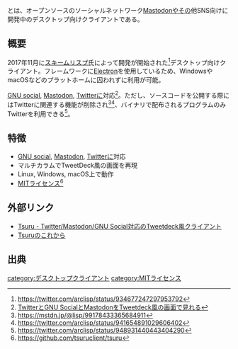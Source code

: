 {{Infobox software
| Name = Tsuru
| Image = [[ファイル:Tsuru.png|300px|Tsuru]]
| Developer = [https://mstdn.jp/@lisp スキームリスプ]
| Platform = Linux, Windows, macOS
| Launch = 開発中
| Web = https://tsuruclient.github.io/
}}{{Ruby|Tsuru|ツル}}とは、オープンソースのソーシャルネットワーク[[Mastodon]]やその他SNS向けに開発中のデスクトップ向けクライアントである。

== 概要 ==

2017年11月に[https://mstdn.jp/@lisp スキームリスプ]氏によって開発が開始された<ref>https://twitter.com/arclisp/status/934677247297953792</ref>デスクトップ向けクライアント。フレームワークに[https://github.com/electron Electron]を使用しているため、WindowsやmacOSなどのプラットホームに囚われずに利用が可能。

[[GNU social]], [[Mastodon]], [[Twitter]]に対応<ref>[https://twitter.com/arclisp/status/934664066785714176 TwitterとGNU SocialとMastodonをTweetdeck風の画面で見れる]</ref>。ただし、ソースコードを公開する際にはTwitterに関連する機能が削除され<ref>https://mstdn.jp/@lisp/99178433365684911</ref><ref>https://twitter.com/arclisp/status/941654891029606402</ref>、バイナリで配布されるプログラムのみTwitterを利用できる<ref>https://twitter.com/arclisp/status/948931440443404290</ref>。

== 特徴 ==

* [[GNU social]], [[Mastodon]], [[Twitter]]に対応
* マルチカラムでTweetDeck風の画面を再現
* Linux, Windows, macOS上で動作
* [[オープンソース|MITライセンス]]<ref>https://github.com/tsuruclient/tsuru</ref>

==外部リンク==
* [https://www.moongift.jp/2018/02/tsuru-twittermastodongnu-social%E5%AF%BE%E5%BF%9C%E3%81%AEtweetdeck%E9%A2%A8%E3%82%AF%E3%83%A9%E3%82%A4%E3%82%A2%E3%83%B3%E3%83%88/ Tsuru - Twitter/Mastodon/GNU Social対応のTweetdeck風クライアント]
* [https://medium.com/@schemelisp/tsuru%E3%81%AE%E3%81%93%E3%82%8C%E3%81%8B%E3%82%89-adf269b4e97 Tsuruのこれから]

== 出典 ==
<references/>

[[category:デスクトップクライアント]]
[[category:MITライセンス]]